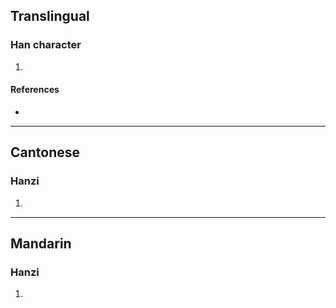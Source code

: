 {{character info/new}}
==Translingual==

===Han character===
{{Han char|rn=64|rad=手|as=09|sn=12|four=51066|canj=QMRW|ids=⿰扌畐}}

# {{defn|Han|sort=手09}}

====References====
* {{Han ref|kx=0441.120|dkj=12334|dj=0792.070|hdz=31913.050|uh=63CA|ud=25546|bh=D95C|bd=55644}}

----

==Cantonese==

===Hanzi===
{{yue-hanzi|jyut=[[bik1]]|y=bik1}}

# {{defn|lang=yue|sort=手09}}

----

==Mandarin==

===Hanzi===
{{cmn-hanzi|pin=[[pì]] ([[pi4]])|wg=p'i<sup>4</sup>}}

# {{defn|lang=cmn|sort=手09}}